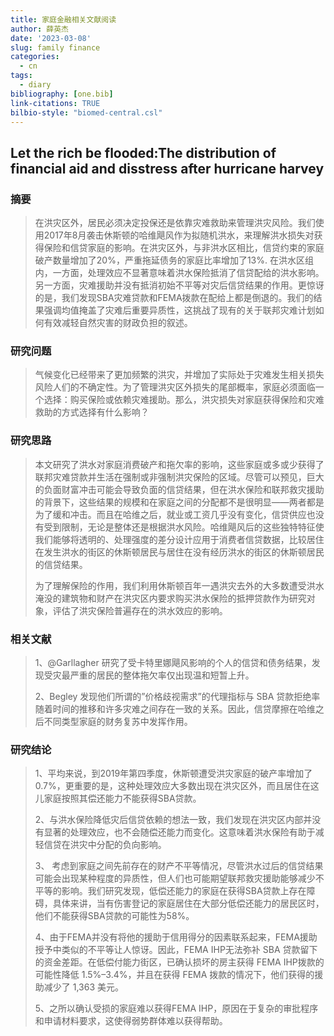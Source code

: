 ```yaml
---
title: 家庭金融相关文献阅读
author: 薛英杰
date: '2023-03-08'
slug: family finance
categories:
  - cn
tags:
  - diary
bibliography: [one.bib]
link-citations: TRUE
bilbio-style: "biomed-central.csl"
---
```


## Let the rich be flooded:The distribution of financial aid and disstress after hurricane harvey

### 摘要

> 在洪灾区外，居民必须决定投保还是依靠灾难救助来管理洪灾风险。我们使用2017年8月袭击休斯顿的哈维飓风作为拟随机洪水，来理解洪水损失对获得保险和信贷家庭的影响。在洪灾区外，与非洪水区相比，信贷约束的家庭破产数量增加了20%，严重拖延债务的家庭比率增加了13%. 在洪水区组内，一方面，处理效应不显著意味着洪水保险抵消了信贷配给的洪水影响。另一方面，灾难援助并没有抵消初始不平等对灾后信贷结果的作用。更惊讶的是，我们发现SBA灾难贷款和FEMA拨款在配给上都是倒退的。我们的结果强调均值掩盖了灾难后重要异质性，这挑战了现有的关于联邦灾难计划如何有效减轻自然灾害的财政负担的叙述。

### 研究问题

> 气候变化已经带来了更加频繁的洪灾，并增加了实际处于灾难发生相关损失风险人们的不确定性。为了管理洪灾区外损失的尾部概率，家庭必须面临一个选择：购买保险或依赖灾难援助。那么，洪灾损失对家庭获得保险和灾难救助的方式选择有什么影响？

### 研究思路

> 本文研究了洪水对家庭消费破产和拖欠率的影响，这些家庭或多或少获得了联邦灾难贷款并生活在强制或非强制洪灾保险的区域。尽管可以预见，巨大的负面财富冲击可能会导致负面的信贷结果，但在洪水保险和联邦救灾援助的背景下，这些结果的规模和在家庭之间的分配都不是很明显------两者都是为了缓和冲击。而且在哈维之后，就业或工资几乎没有变化，信贷供应也没有受到限制，无论是整体还是根据洪水风险。哈维飓风后的这些独特特征使我们能够将透明的、处理强度的差分设计应用于消费者信贷数据，比较居住在发生洪水的街区的休斯顿居民与居住在没有经历洪水的街区的休斯顿居民的信贷结果。
>
> 为了理解保险的作用，我们利用休斯顿百年一遇洪灾去外的大多数遭受洪水淹没的建筑物和财产在洪灾区内要求购买洪水保险的抵押贷款作为研究对象，评估了洪灾保险普遍存在的洪水效应的影响。

### 相关文献

> 1、@Garllagher 研究了受卡特里娜飓风影响的个人的信贷和债务结果，发现受灾最严重的居民的整体拖欠率仅出现温和短暂上升。
>
> 2、Begley 发现他们所谓的"价格歧视需求"的代理指标与 SBA 贷款拒绝率随着时间的推移和许多灾难之间存在一致的关系。因此，信贷摩擦在哈维之后不同类型家庭的财务复苏中发挥作用。

### 研究结论

> 1、平均来说，到2019年第四季度，休斯顿遭受洪灾家庭的破产率增加了0.7%，更重要的是，这种处理效应大多数出现在洪灾区外，而且居住在这儿家庭按照其偿还能力不能获得SBA贷款。
>
> 2、与洪水保险降低灾后信贷依赖的想法一致，我们发现在洪灾区内部并没有显著的处理效应，也不会随偿还能力而变化。这意味着洪水保险有助于减轻信贷在洪灾中分配的负向影响。
>
> 3、 考虑到家庭之间先前存在的财产不平等情况，尽管洪水过后的信贷结果可能会出现某种程度的异质性，但人们也可能期望联邦救灾援助能够减少不平等的影响。我们研究发现，低偿还能力的家庭在获得SBA贷款上存在障碍，具体来讲，当有伤害登记的家庭居住在大部分低偿还能力的居民区时，他们不能获得SBA贷款的可能性为58%。
>
> 4、由于FEMA并没有将他的援助于信用得分的因素联系起来，FEMA援助授予中类似的不平等让人惊讶。因此，FEMA IHP无法弥补 SBA 贷款留下的资金差距。在低偿付能力街区，已确认损坏的房主获得 FEMA IHP拨款的可能性降低 1.5%--3.4%，并且在获得 FEMA 拨款的情况下，他们获得的援助减少了 1,363 美元。
>
> 5、之所以确认受损的家庭难以获得FEMA IHP，原因在于复杂的审批程序和申请材料要求，这使得弱势群体难以获得帮助。
